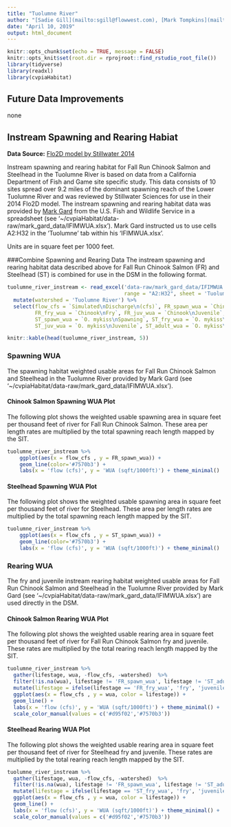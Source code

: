 ```yaml
---
title: "Tuolumne River"
author: "[Sadie Gill](mailto:sgill@flowwest.com), [Mark Tompkins](mailto:mtompkins@flowwest.com)"
date: "April 10, 2019"
output: html_document
---
```


```r
knitr::opts_chunk$set(echo = TRUE, message = FALSE)
knitr::opts_knit$set(root.dir = rprojroot::find_rstudio_root_file())
library(tidyverse)
library(readxl)
library(cvpiaHabitat)
```

## Future Data Improvements
none 

## Instream Spawning and Rearing Habiat

**Data Source:**
[Flo2D model by Stillwater 2014](https://s3-us-west-2.amazonaws.com/cvpiahabitat-r-package/cvpia-sit-model-inputs/Stillwater2010_Tuolumne_P-2299-075_71_DP_FLA_AttC_StudyRept_IFIM_AppA-H_140428.pdf)

Instream spawning and rearing habitat for Fall Run Chinook Salmon and Steelhead in the Tuolumne River is based on data from a California Department of Fish and Game site specific study. This data consists of 10 sites spread over 9.2 miles of the dominant spawning reach of the Lower Tuolumne River and was reviewed by Stillwater Sciences for use in their 2014 Flo2D model. The instream spawning and rearing habitat data was provided by [Mark Gard](mailto:mark_gard@fws.gov) from the U.S. Fish and Wildlife Service in a spreadsheet (see '~/cvpiaHabitat/data-raw/mark_gard_data/IFIMWUA.xlsx'). Mark Gard instructed us to use cells A2:H32 in the 'Tuolumne' tab within his 'IFIMWUA.xlsx'.

Units are in square feet per 1000 feet.

###Combine Spawning and Rearing Data 
The instream spawning and rearing habitat data described above for Fall Run Chinook Salmon (FR) and Steelhead (ST) is combined for use in the DSM in the following format.


```r
tuolumne_river_instream <- read_excel('data-raw/mark_gard_data/IFIMWUA.xlsx',
                                      range = "A2:H32", sheet = 'Tuolumne') %>%
  mutate(watershed = 'Tuolumne River') %>%
  select(flow_cfs = `Simulated\nDischarge\n(cfs)`, FR_spawn_wua = `Chinook\nSpawning`,
         FR_fry_wua = `Chinook\nFry`, FR_juv_wua = `Chinook\nJuvenile`,
         ST_spawn_wua = `O. mykiss\nSpawning`, ST_fry_wua = `O. mykiss\nFry`,
         ST_juv_wua = `O. mykiss\nJuvenile`, ST_adult_wua = `O. mykiss\nAdult`, watershed)

knitr::kable(head(tuolumne_river_instream, 5))

```

### Spawning WUA 
The spawning habitat weighted usable areas for Fall Run Chinook Salmon and Steelhead in the Tuolumne River provided by Mark Gard (see ‘~/cvpiaHabitat/data-raw/mark_gard_data/IFIMWUA.xlsx’).

#### Chinook Salmon Spawning WUA Plot
The following plot shows the weighted usable spawning area in square feet per thousand feet of river for Fall Run Chinook Salmon. These area per length rates are multiplied by the total spawning reach length mapped by the SIT.

``` r
tuolumne_river_instream %>% 
    ggplot(aes(x = flow_cfs , y = FR_spawn_wua)) +
    geom_line(color='#7570b3') +
    labs(x = 'flow (cfs)', y = 'WUA (sqft/1000ft)') + theme_minimal() 

```

#### Steelhead Spawning WUA Plot
The following plot shows the weighted usable spawning area in square feet per thousand feet of river for Steelhead. These area per length rates are multiplied by the total spawning reach length mapped by the SIT.

``` r
tuolumne_river_instream %>% 
    ggplot(aes(x = flow_cfs , y = ST_spawn_wua)) +
    geom_line(color='#7570b3') +
    labs(x = 'flow (cfs)', y = 'WUA (sqft/1000ft)') + theme_minimal() 

```

### Rearing WUA
The fry and juvenile instream rearing habitat weighted usable areas for Fall Run Chinook Salmon and Steelhead in the Tuolumne River provided by Mark Gard (see '~/cvpiaHabitat/data-raw/mark_gard_data/IFIMWUA.xlsx') are used directly in the DSM. 

#### Chinook Salmon Rearing WUA Plot

The following plot shows the weighted usable rearing area in square feet per thousand feet of river for Fall Run Chinook Salmon fry and juvenile. These rates are multiplied by the total rearing reach length mapped by the SIT.
``` r
tuolumne_river_instream %>% 
  gather(lifestage, wua, -flow_cfs, -watershed)  %>% 
  filter(!is.na(wua), lifestage != 'FR_spawn_wua', lifestage != 'ST_adult_wua', lifestage != "ST_spawn_wua", lifestage != "ST_juv_wua", lifestage != "ST_fry_wua") %>%
  mutate(lifestage = ifelse(lifestage == 'FR_fry_wua', 'fry', 'juvenile')) %>% 
  ggplot(aes(x = flow_cfs , y = wua, color = lifestage)) +
  geom_line() +
  labs(x = 'flow (cfs)', y = 'WUA (sqft/1000ft)') + theme_minimal() +
  scale_color_manual(values = c('#d95f02','#7570b3'))
```

#### Steelhead Rearing WUA Plot

The following plot shows the weighted usable rearing area in square feet per thousand feet of river for Steelhead fry and juvenile. These rates are multiplied by the total rearing reach length mapped by the SIT.

``` r
tuolumne_river_instream %>% 
  gather(lifestage, wua, -flow_cfs, -watershed)  %>% 
  filter(!is.na(wua), lifestage != 'FR_spawn_wua', lifestage != 'ST_adult_wua',  lifestage != "FR_juv_wua", lifestage != "FR_fry_wua", lifestage != "ST_spawn_wua") %>%
  mutate(lifestage = ifelse(lifestage == 'ST_fry_wua', 'fry', 'juvenile')) %>% 
  ggplot(aes(x = flow_cfs , y = wua, color = lifestage)) +
  geom_line() +
  labs(x = 'flow (cfs)', y = 'WUA (sqft/1000ft)') + theme_minimal() +
  scale_color_manual(values = c('#d95f02','#7570b3'))
```
